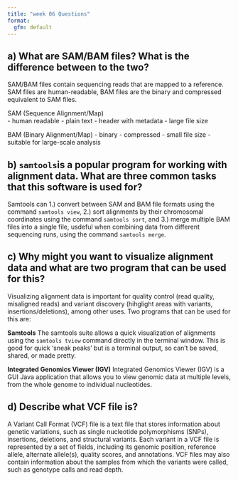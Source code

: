 ```yaml
---
title: "week 06 Questions"
format:
  gfm: default
---
```


## a)  **What are SAM/BAM files? What is the difference between to the two?**

SAM/BAM files contain sequencing reads that are mapped to a reference. 
SAM files are human-readable, BAM files are the binary and compressed equivalent to SAM files. 

SAM (Sequence Alignment/Map)  
- human readable
- plain text
- header with metadata
- large file size

BAM (Binary Alignment/Map) 
- binary
- compressed
- small file size
- suitable for large-scale analysis

## b)  **`samtools`is a popular program for working with alignment data. What are three common tasks that this software is used for?** 

Samtools can 1.) convert between SAM and BAM file formats using the command `samtools view`, 2.) sort alignments by their chromosomal coordinates using the command `samtools sort`, and 3.) merge multiple BAM files into a single file, usdeful when combining data from different sequencing runs, using the command `samtools merge`.

## c)  **Why might you want to visualize alignment data and what are two program that can be used for this?**

Visualizing alignment data is important for quality control (read quality, misaligned reads) and variant discovery (hihglight areas with variants, insertions/deletions), among other uses. Two programs that can be used for this are:

**Samtools**
The samtools suite allows a quick visualization of alignments using the `samtools tview` command directly in the terminal window. This is good for quick 'sneak peaks' but is a terminal output, so can't be saved, shared, or made pretty. 

**Integrated Genomics Viewer (IGV)** 
Integrated Genomics Viewer (IGV) is a GUI Java application that allows you to view genomic data at multiple levels, from the whole genome to individual nucleotides. 

## d)  **Describe what VCF file is?**

A Variant Call Format (VCF) file is a text file that stores information about genetic variations, such as single nucleotide polymorphisms (SNPs), insertions, deletions, and structural variants. Each variant in a VCF file is represented by a set of fields, including its genomic position, reference allele, alternate allele(s), quality scores, and annotations. VCF files may also contain information about the samples from which the variants were called, such as genotype calls and read depth.



